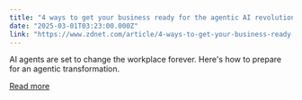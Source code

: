 ```yaml
---
title: "4 ways to get your business ready for the agentic AI revolution"
date: "2025-03-01T03:23:00.000Z"
link: "https://www.zdnet.com/article/4-ways-to-get-your-business-ready-for-the-agentic-ai-revolution/"
---
```


AI agents are set to change the workplace forever. Here's how to prepare for an agentic transformation.

[Read more](https://www.zdnet.com/article/4-ways-to-get-your-business-ready-for-the-agentic-ai-revolution/)
